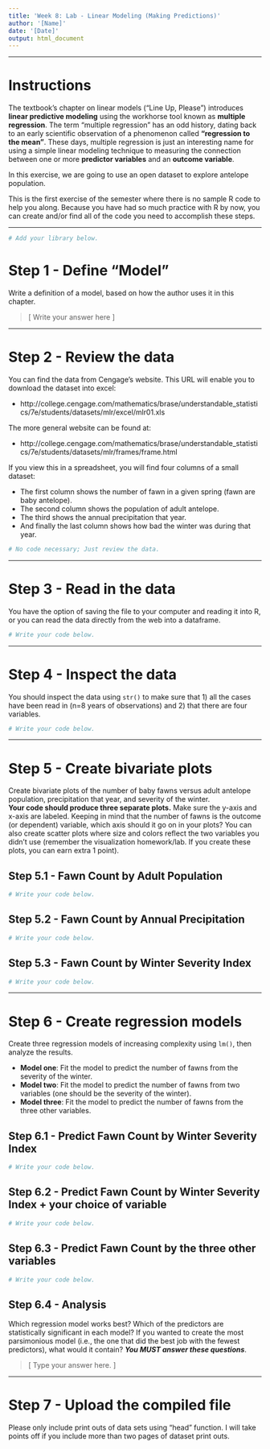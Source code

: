 ---
title: 'Week 8: Lab - Linear Modeling (Making Predictions)'
author: '[Name]'
date: '[Date]'
output: html_document
---

---

# Instructions
The textbook’s chapter on linear models (“Line Up, Please”) introduces 
**linear predictive modeling** using the workhorse tool known as 
**multiple regression**. The term “multiple regression” has an odd history, 
dating back to an early scientific observation of a phenomenon called 
**“regression to the mean”**. These days, multiple regression is just an 
interesting name for using a simple linear modeling technique to measuring the 
connection between one or more **predictor variables** and an **outcome variable**. 

In this exercise, we are going to use an open dataset to explore antelope population.

This is the first exercise of the semester where there is no sample R code to 
help you along. Because you have had so much practice with R by now, you can 
create and/or find all of the code you need to accomplish these steps.

---

```{r setup, message = FALSE}
# Add your library below.


```


# Step 1 - Define "Model"
Write a definition of a model, based on how the author uses it in this chapter.

> [ Write your answer here ]


---


# Step 2 - Review the data 
You can find the data from Cengage's website. 
This URL will enable you to download the dataset into excel: 

* http://college.cengage.com/mathematics/brase/understandable_statistics/7e/students/datasets/mlr/excel/mlr01.xls

The more general website can be found at:

* http://college.cengage.com/mathematics/brase/understandable_statistics/7e/students/datasets/mlr/frames/frame.html

If you view this in a spreadsheet, you will find four columns of a small dataset:

* The first column shows the number of fawn in a given spring (fawn are baby antelope). 
* The second column shows the population of adult antelope.
* The third shows the annual precipitation that year. 
* And finally the last column shows how bad the winter was during that year.

```{r, "Step 2"}
# No code necessary; Just review the data.
```

---


# Step 3 - Read in the data
You have the option of saving the file to your computer and reading it into R, 
or you can read the data directly from the web into a dataframe.

```{r, "Step 3"}
# Write your code below.


```


---


# Step 4 - Inspect the data
You should inspect the data using `str()` to make sure that 1) all the cases have
been read in (n=8 years of observations) and 2) that there are four variables.

```{r, "Step 4"}
# Write your code below.


```


---


# Step 5 - Create bivariate plots
Create bivariate plots of the number of baby fawns versus adult antelope population,
precipitation that year, and severity of the winter.  
**Your code should produce three separate plots.** Make sure the y-axis and x-axis are labeled. 
Keeping in mind that the number of fawns is the outcome (or dependent) variable, 
which axis should it go on in your plots? You can also create scatter plots where 
size and colors reflect the two variables you didn't use 
(remember the visualization homework/lab. If you create these plots, you can earn extra 1 point).

## Step 5.1 - Fawn Count by Adult Population
```{r, "Step 5.1"}
# Write your code below.


```

## Step 5.2 - Fawn Count by Annual Precipitation
```{r, "Step 5.2"}
# Write your code below.


```

## Step 5.3 - Fawn Count by Winter Severity Index
```{r, "Step 5.3"}
# Write your code below.


```


---


# Step 6 - Create regression models 
Create three regression models of increasing complexity using `lm()`, then
analyze the results.

* **Model one**: Fit the model to predict the number of fawns from the severity of the winter.
* **Model two**: Fit the model to predict the number of fawns from two variables
(one should be the severity of the winter).
* **Model three**: Fit the model to predict the number of fawns from the three other variables.  

## Step 6.1 - Predict Fawn Count by Winter Severity Index
```{r, "Step 6.1"}
# Write your code below.


```

## Step 6.2 - Predict Fawn Count by Winter Severity Index + your choice of variable
```{r, "Step 6.2"}
# Write your code below.


```

## Step 6.3 - Predict Fawn Count by the three other variables
```{r, "Step 6.3"}
# Write your code below.


```

## Step 6.4 - Analysis
Which regression model works best? 
Which of the predictors are statistically significant in each model? 
If you wanted to create the most parsimonious model 
(i.e., the one that did the best job with the fewest predictors), 
what would it contain? ***You MUST answer these questions***.

> [ Type your answer here. ]


---


# Step 7 - Upload the compiled file
Please only include print outs of data sets using "head" function. 
I will take points off if you include more than two pages of dataset print outs.